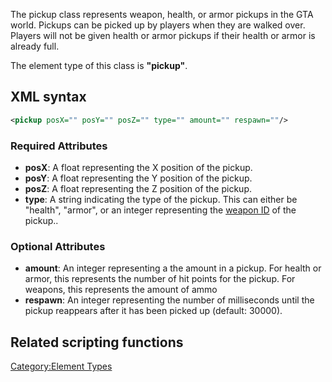 
The pickup class represents weapon, health, or armor pickups in the GTA world. Pickups can be picked up by players when they are walked over. Players will not be given health or armor pickups if their health or armor is already full.

The element type of this class is '''"pickup"'''.

==XML syntax==
<syntaxhighlight lang="xml">
<pickup posX="" posY="" posZ="" type="" amount="" respawn=""/>
</syntaxhighlight>

===Required Attributes===
* '''posX''': A float representing the X position of the pickup.
* '''posY''': A float representing the Y position of the pickup.
* '''posZ''': A float representing the Z position of the pickup.
* '''type''': A string indicating the type of the pickup. This can either be "health", "armor", or an integer representing the [[/Weapon.md|weapon ID]] of the pickup..

===Optional Attributes===
* '''amount''': An integer representing a the amount in a pickup.  For health or armor, this represents the number of hit points for the pickup.  For weapons, this represents the amount of ammo
* '''respawn''': An integer representing the number of milliseconds until the pickup reappears after it has been picked up (default: 30000).

==Related scripting functions==
{{Pickup functions}}
[[/Category:Element Types.md|Category:Element Types]]